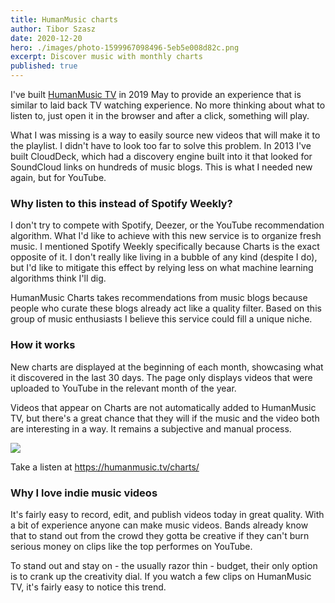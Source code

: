 ```yaml
---
title: HumanMusic charts
author: Tibor Szasz
date: 2020-12-20
hero: ./images/photo-1599967098496-5eb5e008d82c.png
excerpt: Discover music with monthly charts
published: true
---
```


I've built [HumanMusic TV](https://humanmusic.tv/) in 2019 May to provide an experience that is similar to laid back TV watching experience. No more thinking about what to listen to, just open it in the browser and after a click, something will play.

What I was missing is a way to easily source new videos that will make it to the playlist. I didn't have to look too far to solve this problem. In 2013 I've built CloudDeck, which had a discovery engine built into it that looked for SoundCloud links on hundreds of music blogs. This is what I needed new again, but for YouTube.

### Why listen to this instead of Spotify Weekly?
I don't try to compete with Spotify, Deezer, or the YouTube recommendation algorithm. What I'd like to achieve with this new service is to organize fresh music. I mentioned Spotify Weekly specifically because Charts is the exact opposite of it. I don't really like living in a bubble of any kind (despite I do), but I'd like to mitigate this effect by relying less on what machine learning algorithms think I'll dig.

HumanMusic Charts takes recommendations from music blogs because people who curate these blogs already act like a quality filter. Based on this group of music enthusiasts I believe this service could fill a unique niche.

### How it works
New charts are displayed at the beginning of each month, showcasing what it discovered in the last 30 days. The page only displays videos that were uploaded to YouTube in the relevant month of the year.

Videos that appear on Charts are not automatically added to HumanMusic TV, but there's a great chance that they will if the music and the video both are interesting in a way. It remains a subjective and manual process.

![](./images/humanmusic-charts.jpg)

Take a listen at https://humanmusic.tv/charts/

### Why I love indie music videos
It's fairly easy to record, edit, and publish videos today in great quality. With a bit of experience anyone can make music videos. Bands already know that to stand out from the crowd they gotta be creative if they can't burn serious money on clips like the top performes on YouTube.

To stand out and stay on - the usually razor thin - budget, their only option is to crank up the creativity dial. If you watch a few clips on HumanMusic TV, it's fairly easy to notice this trend.
